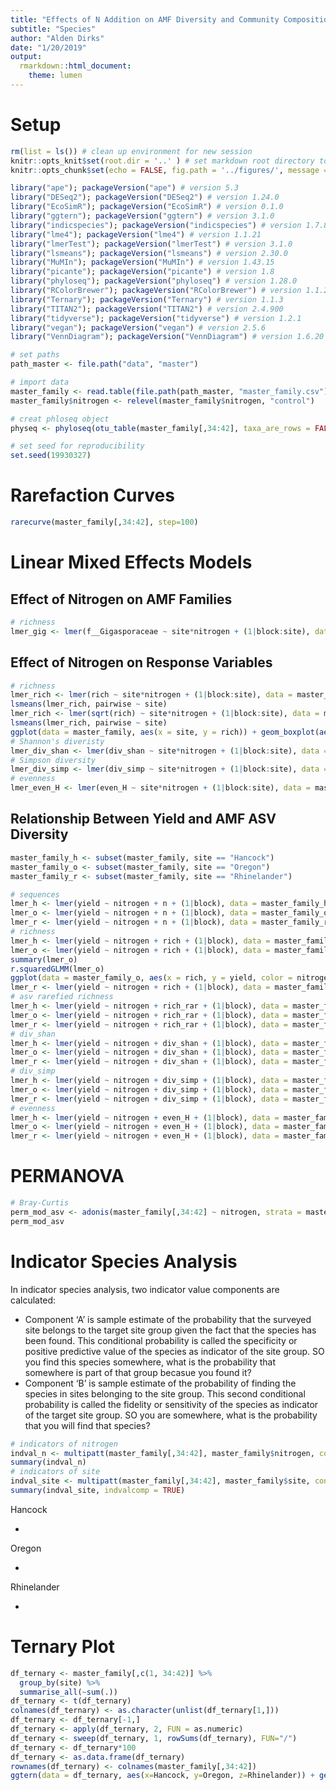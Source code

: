 ```yaml
---
title: "Effects of N Addition on AMF Diversity and Community Composition in WI Switchgrass Cropping Systems"
subtitle: "Species"
author: "Alden Dirks"
date: "1/20/2019"
output:
  rmarkdown::html_document:
    theme: lumen
---
```


# Setup

```r
rm(list = ls()) # clean up environment for new session
knitr::opts_knit$set(root.dir = '..' ) # set markdown root directory to project root
knitr::opts_chunk$set(echo = FALSE, fig.path = '../figures/', message = FALSE, warning = FALSE, results = 'hide')
```

```r
library("ape"); packageVersion("ape") # version 5.3
library("DESeq2"); packageVersion("DESeq2") # version 1.24.0
library("EcoSimR"); packageVersion("EcoSimR") # version 0.1.0
library("ggtern"); packageVersion("ggtern") # version 3.1.0
library("indicspecies"); packageVersion("indicspecies") # version 1.7.8
library("lme4"); packageVersion("lme4") # version 1.1.21
library("lmerTest"); packageVersion("lmerTest") # version 3.1.0
library("lsmeans"); packageVersion("lsmeans") # version 2.30.0
library("MuMIn"); packageVersion("MuMIn") # version 1.43.15
library("picante"); packageVersion("picante") # version 1.8
library("phyloseq"); packageVersion("phyloseq") # version 1.28.0
library("RColorBrewer"); packageVersion("RColorBrewer") # version 1.1.2
library("Ternary"); packageVersion("Ternary") # version 1.1.3
library("TITAN2"); packageVersion("TITAN2") # version 2.4.900
library("tidyverse"); packageVersion("tidyverse") # version 1.2.1
library("vegan"); packageVersion("vegan") # version 2.5.6
library("VennDiagram"); packageVersion("VennDiagram") # version 1.6.20
```

```r
# set paths
path_master <- file.path("data", "master")

# import data
master_family <- read.table(file.path(path_master, "master_family.csv"), header = TRUE, check.names = FALSE, sep = ",")
master_family$nitrogen <- relevel(master_family$nitrogen, "control")

# creat phloseq object
physeq <- phyloseq(otu_table(master_family[,34:42], taxa_are_rows = FALSE), sample_data(master_family[,1:33]))

# set seed for reproducibility
set.seed(19930327)
```

# Rarefaction Curves

```r
rarecurve(master_family[,34:42], step=100)
```

# Linear Mixed Effects Models 

## Effect of Nitrogen on AMF Families

```r
# richness
lmer_gig <- lmer(f__Gigasporaceae ~ site*nitrogen + (1|block:site), data = master_family); anova(lmer_gig); plot(lmer_gig); qqnorm(resid(lmer_gig)); qqline(resid(lmer_gig))
```

## Effect of Nitrogen on Response Variables

```r
# richness
lmer_rich <- lmer(rich ~ site*nitrogen + (1|block:site), data = master_family); anova(lmer_rich); plot(lmer_rich); qqnorm(resid(lmer_rich)); qqline(resid(lmer_rich))
lsmeans(lmer_rich, pairwise ~ site)
lmer_rich <- lmer(sqrt(rich) ~ site*nitrogen + (1|block:site), data = master_family); anova(lmer_rich); plot(lmer_rich); qqnorm(resid(lmer_rich)); qqline(resid(lmer_rich))
lsmeans(lmer_rich, pairwise ~ site)
ggplot(data = master_family, aes(x = site, y = rich)) + geom_boxplot(aes(fill = nitrogen)) + labs(x = "Site", y = "Family Richness", fill = "N Treatment") + scale_fill_discrete(labels = c("Control", "Amended")) + theme(text = element_text(size = 30)) 
# Shannon's diveristy
lmer_div_shan <- lmer(div_shan ~ site*nitrogen + (1|block:site), data = master_family); anova(lmer_div_shan); plot(lmer_div_shan); qqnorm(resid(lmer_div_shan)); qqline(resid(lmer_div_shan))
# Simpson diversity
lmer_div_simp <- lmer(div_simp ~ site*nitrogen + (1|block:site), data = master_family); anova(lmer_div_simp); plot(lmer_div_simp); qqnorm(resid(lmer_div_simp)); qqline(resid(lmer_div_simp))
# evenness
lmer_even_H <- lmer(even_H ~ site*nitrogen + (1|block:site), data = master_family); anova(lmer_even_H); plot(lmer_even_H); qqnorm(resid(lmer_even_H)); qqline(resid(lmer_even_H))
```

## Relationship Between Yield and AMF ASV Diversity

```r
master_family_h <- subset(master_family, site == "Hancock")
master_family_o <- subset(master_family, site == "Oregon")
master_family_r <- subset(master_family, site == "Rhinelander")
```

```r
# sequences
lmer_h <- lmer(yield ~ nitrogen + n + (1|block), data = master_family_h); anova(lmer_h); plot(lmer_h); qqnorm(resid(lmer_h)); qqline(resid(lmer_h))
lmer_o <- lmer(yield ~ nitrogen + n + (1|block), data = master_family_o); anova(lmer_o); plot(lmer_o); qqnorm(resid(lmer_o)); qqline(resid(lmer_o))
lmer_r <- lmer(yield ~ nitrogen + n + (1|block), data = master_family_r); anova(lmer_r); plot(lmer_r); qqnorm(resid(lmer_r)); qqline(resid(lmer_r))
# richness
lmer_h <- lmer(yield ~ nitrogen + rich + (1|block), data = master_family_h); anova(lmer_h); plot(lmer_h); qqnorm(resid(lmer_h)); qqline(resid(lmer_h))
lmer_o <- lmer(yield ~ nitrogen + rich + (1|block), data = master_family_o); anova(lmer_o); plot(lmer_o); qqnorm(resid(lmer_o)); qqline(resid(lmer_o))
summary(lmer_o)
r.squaredGLMM(lmer_o)
ggplot(data = master_family_o, aes(x = rich, y = yield, color = nitrogen)) + geom_point(size = 6) + stat_smooth(method = "lm") + labs(x = "AMF Family Richness", y = "Yield (Mg/ha)", color = "Nitrogen") + theme(text = element_text(size = 30)) + scale_color_discrete(labels = c("Control", "Amended"))
lmer_r <- lmer(yield ~ nitrogen + rich + (1|block), data = master_family_r); anova(lmer_r); plot(lmer_r); qqnorm(resid(lmer_r)); qqline(resid(lmer_r))
# asv rarefied richness
lmer_h <- lmer(yield ~ nitrogen + rich_rar + (1|block), data = master_family_h); anova(lmer_h); plot(lmer_h); qqnorm(resid(lmer_h)); qqline(resid(lmer_h))
lmer_o <- lmer(yield ~ nitrogen + rich_rar + (1|block), data = master_family_o); anova(lmer_o); plot(lmer_o); qqnorm(resid(lmer_o)); qqline(resid(lmer_o))
lmer_r <- lmer(yield ~ nitrogen + rich_rar + (1|block), data = master_family_r); anova(lmer_r); plot(lmer_r); qqnorm(resid(lmer_r)); qqline(resid(lmer_r))
# div_shan
lmer_h <- lmer(yield ~ nitrogen + div_shan + (1|block), data = master_family_h); anova(lmer_h); plot(lmer_h); qqnorm(resid(lmer_h)); qqline(resid(lmer_h))
lmer_o <- lmer(yield ~ nitrogen + div_shan + (1|block), data = master_family_o); anova(lmer_o); plot(lmer_o); qqnorm(resid(lmer_o)); qqline(resid(lmer_o))
lmer_r <- lmer(yield ~ nitrogen + div_shan + (1|block), data = master_family_r); anova(lmer_r); plot(lmer_r); qqnorm(resid(lmer_r)); qqline(resid(lmer_r))
# div_simp
lmer_h <- lmer(yield ~ nitrogen + div_simp + (1|block), data = master_family_h); anova(lmer_h); plot(lmer_h); qqnorm(resid(lmer_h)); qqline(resid(lmer_h))
lmer_o <- lmer(yield ~ nitrogen + div_simp + (1|block), data = master_family_o); anova(lmer_o); plot(lmer_o); qqnorm(resid(lmer_o)); qqline(resid(lmer_o))
lmer_r <- lmer(yield ~ nitrogen + div_simp + (1|block), data = master_family_r); anova(lmer_r); plot(lmer_r); qqnorm(resid(lmer_r)); qqline(resid(lmer_r))
# evenness
lmer_h <- lmer(yield ~ nitrogen + even_H + (1|block), data = master_family_h); anova(lmer_h); plot(lmer_h); qqnorm(resid(lmer_h)); qqline(resid(lmer_h))
lmer_o <- lmer(yield ~ nitrogen + even_H + (1|block), data = master_family_o); anova(lmer_o); plot(lmer_o); qqnorm(resid(lmer_o)); qqline(resid(lmer_o))
lmer_r <- lmer(yield ~ nitrogen + even_H + (1|block), data = master_family_r); anova(lmer_r); plot(lmer_r); qqnorm(resid(lmer_r)); qqline(resid(lmer_r))
```

# PERMANOVA

```r
# Bray-Curtis
perm_mod_asv <- adonis(master_family[,34:42] ~ nitrogen, strata = master_family$site, data = master_family)
perm_mod_asv
```

# Indicator Species Analysis

In indicator species analysis, two indicator value components are calculated:

* Component ‘A’ is sample estimate of the probability that the surveyed site belongs to the target site group given the fact that the species has been found. This conditional probability is called the specificity or positive predictive value of the species as indicator of the site group. SO you find this species somewhere, what is the probability that somewhere is part of that group becasue you found it? 
* Component ‘B’ is sample estimate of the probability of finding the species in sites belonging to the site group. This second conditional probability is called the fidelity or sensitivity of the species as indicator of the target site group. SO you are somewhere, what is the probability that you will find that species? 

```r
# indicators of nitrogen
indval_n <- multipatt(master_family[,34:42], master_family$nitrogen, control = how(nperm = 999))
summary(indval_n)
# indicators of site
indval_site <- multipatt(master_family[,34:42], master_family$site, control = how(nperm = 999))
summary(indval_site, indvalcomp = TRUE)
```

Hancock

* 

Oregon

*

Rhinelander

* 

# Ternary Plot

```r
df_ternary <- master_family[,c(1, 34:42)] %>% 
  group_by(site) %>%
  summarise_all(~sum(.))
df_ternary <- t(df_ternary)
colnames(df_ternary) <- as.character(unlist(df_ternary[1,]))
df_ternary <- df_ternary[-1,]
df_ternary <- apply(df_ternary, 2, FUN = as.numeric)
df_ternary <- sweep(df_ternary, 1, rowSums(df_ternary), FUN="/")
df_ternary <- df_ternary*100
df_ternary <- as.data.frame(df_ternary)
rownames(df_ternary) <- colnames(master_family[,34:42])
ggtern(data = df_ternary, aes(x=Hancock, y=Oregon, z=Rhinelander)) + geom_point(aes(size = colSums(master_family[,34:42]))) + labs(x = "H", y = "O",z = "R") + geom_crosshair_tern(aes(alpha = colSums(master_family[,34:42]))) + theme(text = element_text(size = 30)) 
```

